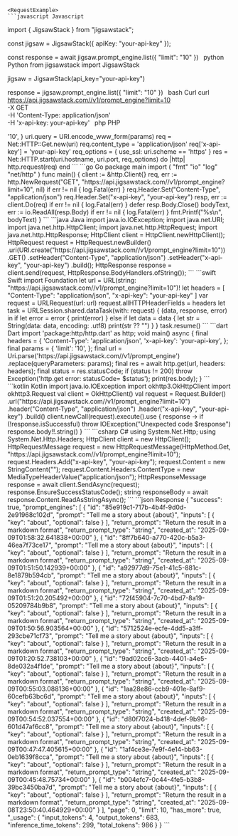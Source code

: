 
    <RequestExample>
    ```javascript Javascript
import { JigsawStack } from "jigsawstack";

const jigsaw = JigsawStack({ apiKey: "your-api-key" });

const response = await jigsaw.prompt_engine.list({
      "limit": "10"
})
    ```
    ```python Python
from jigsawstack import JigsawStack

jigsaw = JigsawStack(api_key="your-api-key")

response = jigsaw.prompt_engine.list({
      "limit": "10"
})
    ```
    ```bash Curl
curl https://api.jigsawstack.com//v1/prompt_engine?limit=10 \
 -X GET \
 -H 'Content-Type: application/json' \
 -H 'x-api-key: your-api-key'
    ```
    ```php PHP
<?php
$ch = curl_init();
curl_setopt($ch, CURLOPT_URL, 'https://api.jigsawstack.com//v1/prompt_engine?limit=10');
curl_setopt($ch, CURLOPT_RETURNTRANSFER, true);
curl_setopt($ch, CURLOPT_CUSTOMREQUEST, 'GET');
curl_setopt($ch, CURLOPT_HTTPHEADER, [
    'Content-Type: application/json',
    'x-api-key: your-api-key',
]);

$response = curl_exec($ch);

curl_close($ch);

    ```
    ```ruby Ruby
require 'net/http'

uri = URI('https://api.jigsawstack.com//v1/prompt_engine')
params = {
  :limit => '10',
}
uri.query = URI.encode_www_form(params)

req = Net::HTTP::Get.new(uri)
req.content_type = 'application/json'
req['x-api-key'] = 'your-api-key'

req_options = {
  use_ssl: uri.scheme == 'https'
}
res = Net::HTTP.start(uri.hostname, uri.port, req_options) do |http|
  http.request(req)
end

    ```
    ```go Go
package main

import (
	"fmt"
	"io"
	"log"
	"net/http"
)

func main() {
	client := &http.Client{}
	req, err := http.NewRequest("GET", "https://api.jigsawstack.com//v1/prompt_engine?limit=10", nil)
	if err != nil {
		log.Fatal(err)
	}
	req.Header.Set("Content-Type", "application/json")
	req.Header.Set("x-api-key", "your-api-key")
	resp, err := client.Do(req)
	if err != nil {
		log.Fatal(err)
	}
	defer resp.Body.Close()
	bodyText, err := io.ReadAll(resp.Body)
	if err != nil {
		log.Fatal(err)
	}
	fmt.Printf("%s\n", bodyText)
}

    ```
    ```java Java
import java.io.IOException;
import java.net.URI;
import java.net.http.HttpClient;
import java.net.http.HttpRequest;
import java.net.http.HttpResponse;

HttpClient client = HttpClient.newHttpClient();

HttpRequest request = HttpRequest.newBuilder()
    .uri(URI.create("https://api.jigsawstack.com//v1/prompt_engine?limit=10"))
    .GET()
    .setHeader("Content-Type", "application/json")
    .setHeader("x-api-key", "your-api-key")
    .build();

HttpResponse<String> response = client.send(request, HttpResponse.BodyHandlers.ofString());

    ```
    ```swift Swift
import Foundation

let url = URL(string: "https://api.jigsawstack.com//v1/prompt_engine?limit=10")!
let headers = [
    "Content-Type": "application/json",
    "x-api-key": "your-api-key"
]

var request = URLRequest(url: url)
request.allHTTPHeaderFields = headers

let task = URLSession.shared.dataTask(with: request) { (data, response, error) in
    if let error = error {
        print(error)
    } else if let data = data {
        let str = String(data: data, encoding: .utf8)
        print(str ?? "")
    }
}

task.resume()

    ```
    ```dart Dart
import 'package:http/http.dart' as http;

void main() async {
  final headers = {
    'Content-Type': 'application/json',
    'x-api-key': 'your-api-key',
  };

  final params = {
    'limit': '10',
  };

  final url = Uri.parse('https://api.jigsawstack.com//v1/prompt_engine')
      .replace(queryParameters: params);

  final res = await http.get(url, headers: headers);
  final status = res.statusCode;
  if (status != 200) throw Exception('http.get error: statusCode= $status');

  print(res.body);
}

    ```
    ```kotlin Kotlin
import java.io.IOException
import okhttp3.OkHttpClient
import okhttp3.Request

val client = OkHttpClient()

val request = Request.Builder()
  .url("https://api.jigsawstack.com//v1/prompt_engine?limit=10")
  .header("Content-Type", "application/json")
  .header("x-api-key", "your-api-key")
  .build()

client.newCall(request).execute().use { response ->
  if (!response.isSuccessful) throw IOException("Unexpected code $response")
  response.body!!.string()
}

    ```
    ```csharp C#
using System.Net.Http;
using System.Net.Http.Headers;

HttpClient client = new HttpClient();

HttpRequestMessage request = new HttpRequestMessage(HttpMethod.Get, "https://api.jigsawstack.com//v1/prompt_engine?limit=10");

request.Headers.Add("x-api-key", "your-api-key");

request.Content = new StringContent("");
request.Content.Headers.ContentType = new MediaTypeHeaderValue("application/json");

HttpResponseMessage response = await client.SendAsync(request);
response.EnsureSuccessStatusCode();
string responseBody = await response.Content.ReadAsStringAsync();

    ```
    </RequestExample>
    <ResponseExample>
    ```json Response
{
      "success": true,
      "prompt_engines": [
            {
                  "id": "85e919c1-717b-4b4f-9d0d-2e91968c102d",
                  "prompt": "Tell me a story about {about}",
                  "inputs": [
                        {
                              "key": "about",
                              "optional": false
                        }
                  ],
                  "return_prompt": "Return the result in a markdown format",
                  "return_prompt_type": "string",
                  "created_at": "2025-09-09T01:58:32.641838+00:00"
            },
            {
                  "id": "8ff7b640-a770-420c-b5a3-46ea7f73ce17",
                  "prompt": "Tell me a story about {about}",
                  "inputs": [
                        {
                              "key": "about",
                              "optional": false
                        }
                  ],
                  "return_prompt": "Return the result in a markdown format",
                  "return_prompt_type": "string",
                  "created_at": "2025-09-09T01:51:50.142939+00:00"
            },
            {
                  "id": "a92977d9-75e1-41c5-881c-8e1879b594cb",
                  "prompt": "Tell me a story about {about}",
                  "inputs": [
                        {
                              "key": "about",
                              "optional": false
                        }
                  ],
                  "return_prompt": "Return the result in a markdown format",
                  "return_prompt_type": "string",
                  "created_at": "2025-09-09T01:51:20.205492+00:00"
            },
            {
                  "id": "72f45904-7c70-4bd7-8a19-05209784b9b8",
                  "prompt": "Tell me a story about {about}",
                  "inputs": [
                        {
                              "key": "about",
                              "optional": false
                        }
                  ],
                  "return_prompt": "Return the result in a markdown format",
                  "return_prompt_type": "string",
                  "created_at": "2025-09-09T01:50:56.903564+00:00"
            },
            {
                  "id": "5712524e-ecfe-4dd5-a3ff-293cbe71cf73",
                  "prompt": "Tell me a story about {about}",
                  "inputs": [
                        {
                              "key": "about",
                              "optional": false
                        }
                  ],
                  "return_prompt": "Return the result in a markdown format",
                  "return_prompt_type": "string",
                  "created_at": "2025-09-09T01:20:52.738103+00:00"
            },
            {
                  "id": "9ad02cc6-3acb-4401-a4e5-8de032a4f1de",
                  "prompt": "Tell me a story about {about}",
                  "inputs": [
                        {
                              "key": "about",
                              "optional": false
                        }
                  ],
                  "return_prompt": "Return the result in a markdown format",
                  "return_prompt_type": "string",
                  "created_at": "2025-09-09T00:55:03.088136+00:00"
            },
            {
                  "id": "1aa28e86-ccb9-401e-8af9-60cefb63bc6d",
                  "prompt": "Tell me a story about {about}",
                  "inputs": [
                        {
                              "key": "about",
                              "optional": false
                        }
                  ],
                  "return_prompt": "Return the result in a markdown format",
                  "return_prompt_type": "string",
                  "created_at": "2025-09-09T00:54:52.037554+00:00"
            },
            {
                  "id": "d80f7024-b418-4def-9b96-601d47af6cc8",
                  "prompt": "Tell me a story about {about}",
                  "inputs": [
                        {
                              "key": "about",
                              "optional": false
                        }
                  ],
                  "return_prompt": "Return the result in a markdown format",
                  "return_prompt_type": "string",
                  "created_at": "2025-09-09T00:47:47.405615+00:00"
            },
            {
                  "id": "1af4ce3e-7e9f-4e14-bb63-0eb1639f8cca",
                  "prompt": "Tell me a story about {about}",
                  "inputs": [
                        {
                              "key": "about",
                              "optional": false
                        }
                  ],
                  "return_prompt": "Return the result in a markdown format",
                  "return_prompt_type": "string",
                  "created_at": "2025-09-09T00:45:48.75734+00:00"
            },
            {
                  "id": "b004efc7-0c44-4fe5-b3b8-39bc3450ba7d",
                  "prompt": "Tell me a story about {about}",
                  "inputs": [
                        {
                              "key": "about",
                              "optional": false
                        }
                  ],
                  "return_prompt": "Return the result in a markdown format",
                  "return_prompt_type": "string",
                  "created_at": "2025-09-08T23:50:40.464929+00:00"
            }
      ],
      "page": 0,
      "limit": 10,
      "has_more": true,
      "_usage": {
            "input_tokens": 4,
            "output_tokens": 683,
            "inference_time_tokens": 299,
            "total_tokens": 986
      }
}
    ```
    </ResponseExample>
    
    